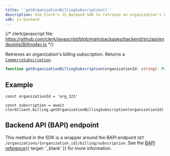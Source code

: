 ```yaml
---
title: '`getOrganizationBillingSubscription()`'
description: Use Clerk's JS Backend SDK to retrieve an organization's billing subscription.
sdk: js-backend
---
```


<Include src="_partials/billing-experimental" />

{/* clerk/javascript file: https://github.com/clerk/javascript/blob/main/packages/backend/src/api/endpoints/BillingApi.ts */}

Retrieves an organization's billing subscription. Returns a [`CommerceSubscription`](/docs/reference/backend/types/commerce-subscription).

```ts
function getOrganizationBillingSubscription(organizationId: string): Promise<CommerceSubscription>
```

## Example

<Include src="_partials/backend/usage" />

```tsx
const organizationId = 'org_123'

const subscription = await clerkClient.billing.getOrganizationBillingSubscription(organizationId)
```

## Backend API (BAPI) endpoint

This method in the SDK is a wrapper around the BAPI endpoint `GET /organizations/{organization_id}/billing/subscription`. See the [BAPI reference](https://clerk.com/docs/reference/backend-api/tag/billing/get/organizations/%7Borganization_id%7D/billing/subscription){{ target: '_blank' }} for more information.
